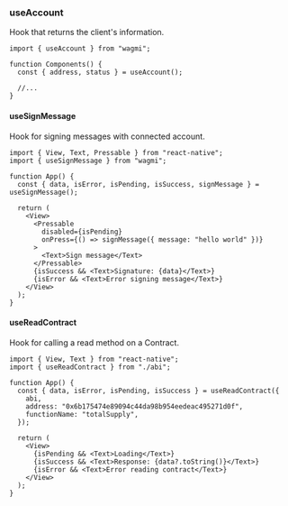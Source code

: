 ### useAccount

Hook that returns the client's information.

```tsx
import { useAccount } from "wagmi";

function Components() {
  const { address, status } = useAccount();

  //...
}
```

#### useSignMessage

Hook for signing messages with connected account.

```tsx
import { View, Text, Pressable } from "react-native";
import { useSignMessage } from "wagmi";

function App() {
  const { data, isError, isPending, isSuccess, signMessage } = useSignMessage();

  return (
    <View>
      <Pressable
        disabled={isPending}
        onPress={() => signMessage({ message: "hello world" })}
      >
        <Text>Sign message</Text>
      </Pressable>
      {isSuccess && <Text>Signature: {data}</Text>}
      {isError && <Text>Error signing message</Text>}
    </View>
  );
}
```

#### useReadContract

Hook for calling a read method on a Contract.

```tsx
import { View, Text } from "react-native";
import { useReadContract } from "./abi";

function App() {
  const { data, isError, isPending, isSuccess } = useReadContract({
    abi,
    address: "0x6b175474e89094c44da98b954eedeac495271d0f",
    functionName: "totalSupply",
  });

  return (
    <View>
      {isPending && <Text>Loading</Text>}
      {isSuccess && <Text>Response: {data?.toString()}</Text>}
      {isError && <Text>Error reading contract</Text>}
    </View>
  );
}
```

<Card title="Learn More" href="https://wagmi.sh/react/api/hooks" />
